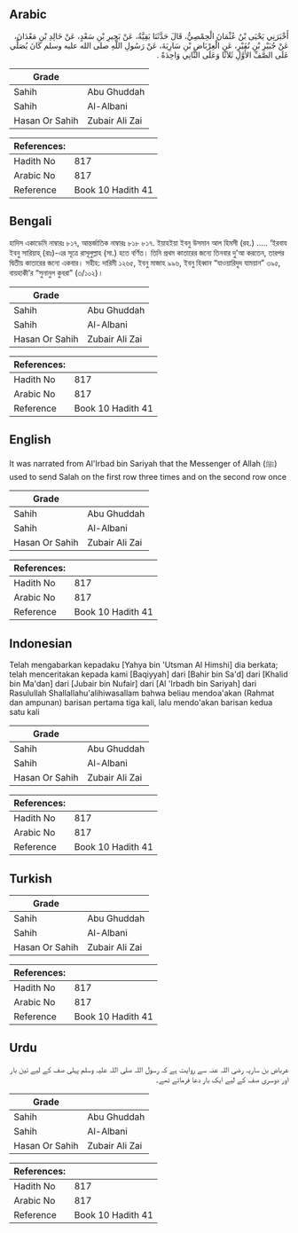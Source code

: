 ## Arabic


<div dir="rtl" lang="ar" style={{fontSize:'larger',backgroundColor:'#f8f9fa',padding:20}}>
أَخْبَرَنِي يَحْيَى بْنُ عُثْمَانَ الْحِمْصِيُّ، قَالَ حَدَّثَنَا بَقِيَّةُ، عَنْ بَحِيرِ بْنِ سَعْدٍ، عَنْ خَالِدِ بْنِ مَعْدَانَ، عَنْ جُبَيْرِ بْنِ نُفَيْرٍ، عَنِ الْعِرْبَاضِ بْنِ سَارِيَةَ، عَنْ رَسُولِ اللَّهِ صلى الله عليه وسلم كَانَ يُصَلِّي عَلَى الصَّفِّ الأَوَّلِ ثَلاَثًا وَعَلَى الثَّانِي وَاحِدَةً ‏.‏
</div>
<div style={{backgroundColor:'#f8f9fa',padding:20, marginBottom: 10}}><table> <thead> <tr> <th>Grade</th> <th></th> </tr> </thead> <tbody> <tr><td>Sahih</td><td>Abu Ghuddah</td></tr><tr><td>Sahih</td><td>Al-Albani</td></tr><tr><td>Hasan Or Sahih</td><td>Zubair Ali Zai</td></tr></tbody></table><table> <thead> <tr> <th>References:</th> <th></th> </tr> </thead> <tbody><tr><td>Hadith No</td><td>817</td></tr><tr><td>Arabic No</td><td>817</td></tr><tr><td>Reference</td><td>Book 10 Hadith 41</td></tr></tbody></table></div>

## Bengali


<div dir="ltr" lang="bn" style={{fontSize:'larger',backgroundColor:'#f8f9fa',padding:20}}>
হাদিস একাডেমি নাম্বারঃ ৮১৭, আন্তর্জাতিক নাম্বারঃ ৮১৮ ৮১৭. ইয়াহইয়া ইবনু উসমান আল হিমসী (রহ.) ..... ‘ইরবায ইবনু সারিয়াহ্ (রাঃ)-এর সূত্রে রাসূলুল্লাহ (সা.) হতে বর্ণিত। তিনি প্রথম কাতারের জন্যে তিনবার দু'আ করতেন, তারপর দ্বিতীয় কাতারের জন্যে একবার। সহীহ: দারিমী ১২৬৫, ইবনু মাজাহ ৯৯৬, ইবনু হিব্বান “যাওয়ারিদুদ যাময়ান” ৩৯৫, বায়হাকী’র “সুনানুল কুবরা” (৩/১০২)।
</div>
<div style={{backgroundColor:'#f8f9fa',padding:20, marginBottom: 10}}><table> <thead> <tr> <th>Grade</th> <th></th> </tr> </thead> <tbody> <tr><td>Sahih</td><td>Abu Ghuddah</td></tr><tr><td>Sahih</td><td>Al-Albani</td></tr><tr><td>Hasan Or Sahih</td><td>Zubair Ali Zai</td></tr></tbody></table><table> <thead> <tr> <th>References:</th> <th></th> </tr> </thead> <tbody><tr><td>Hadith No</td><td>817</td></tr><tr><td>Arabic No</td><td>817</td></tr><tr><td>Reference</td><td>Book 10 Hadith 41</td></tr></tbody></table></div>

## English


<div dir="ltr" lang="en" style={{fontSize:'larger',backgroundColor:'#f8f9fa',padding:20}}>
It was narrated from Al'Irbad bin Sariyah that the Messenger of Allah (ﷺ) used to send Salah on the first row three times and on the second row once
</div>
<div style={{backgroundColor:'#f8f9fa',padding:20, marginBottom: 10}}><table> <thead> <tr> <th>Grade</th> <th></th> </tr> </thead> <tbody> <tr><td>Sahih</td><td>Abu Ghuddah</td></tr><tr><td>Sahih</td><td>Al-Albani</td></tr><tr><td>Hasan Or Sahih</td><td>Zubair Ali Zai</td></tr></tbody></table><table> <thead> <tr> <th>References:</th> <th></th> </tr> </thead> <tbody><tr><td>Hadith No</td><td>817</td></tr><tr><td>Arabic No</td><td>817</td></tr><tr><td>Reference</td><td>Book 10 Hadith 41</td></tr></tbody></table></div>

## Indonesian


<div dir="ltr" lang="id" style={{fontSize:'larger',backgroundColor:'#f8f9fa',padding:20}}>
Telah mengabarkan kepadaku [Yahya bin 'Utsman Al Himshi] dia berkata; telah menceritakan kepada kami [Baqiyyah] dari [Bahir bin Sa'd] dari [Khalid bin Ma'dan] dari [Jubair bin Nufair] dari [Al 'Irbadh bin Sariyah] dari Rasulullah Shallallahu'alihiwasallam bahwa beliau mendoa'akan (Rahmat dan ampunan) barisan pertama tiga kali, lalu mendo'akan barisan kedua satu kali
</div>
<div style={{backgroundColor:'#f8f9fa',padding:20, marginBottom: 10}}><table> <thead> <tr> <th>Grade</th> <th></th> </tr> </thead> <tbody> <tr><td>Sahih</td><td>Abu Ghuddah</td></tr><tr><td>Sahih</td><td>Al-Albani</td></tr><tr><td>Hasan Or Sahih</td><td>Zubair Ali Zai</td></tr></tbody></table><table> <thead> <tr> <th>References:</th> <th></th> </tr> </thead> <tbody><tr><td>Hadith No</td><td>817</td></tr><tr><td>Arabic No</td><td>817</td></tr><tr><td>Reference</td><td>Book 10 Hadith 41</td></tr></tbody></table></div>

## Turkish


<div dir="ltr" lang="tr" style={{fontSize:'larger',backgroundColor:'#f8f9fa',padding:20}}>

</div>
<div style={{backgroundColor:'#f8f9fa',padding:20, marginBottom: 10}}><table> <thead> <tr> <th>Grade</th> <th></th> </tr> </thead> <tbody> <tr><td>Sahih</td><td>Abu Ghuddah</td></tr><tr><td>Sahih</td><td>Al-Albani</td></tr><tr><td>Hasan Or Sahih</td><td>Zubair Ali Zai</td></tr></tbody></table><table> <thead> <tr> <th>References:</th> <th></th> </tr> </thead> <tbody><tr><td>Hadith No</td><td>817</td></tr><tr><td>Arabic No</td><td>817</td></tr><tr><td>Reference</td><td>Book 10 Hadith 41</td></tr></tbody></table></div>

## Urdu


<div dir="rtl" lang="ur" style={{fontSize:'larger',backgroundColor:'#f8f9fa',padding:20}}>
عرباض بن ساریہ رضی اللہ عنہ سے روایت ہے کہ رسول اللہ صلی اللہ علیہ وسلم پہلی صف کے لیے تین بار اور دوسری صف کے لیے ایک بار دعا فرماتے تھے۔
</div>
<div style={{backgroundColor:'#f8f9fa',padding:20, marginBottom: 10}}><table> <thead> <tr> <th>Grade</th> <th></th> </tr> </thead> <tbody> <tr><td>Sahih</td><td>Abu Ghuddah</td></tr><tr><td>Sahih</td><td>Al-Albani</td></tr><tr><td>Hasan Or Sahih</td><td>Zubair Ali Zai</td></tr></tbody></table><table> <thead> <tr> <th>References:</th> <th></th> </tr> </thead> <tbody><tr><td>Hadith No</td><td>817</td></tr><tr><td>Arabic No</td><td>817</td></tr><tr><td>Reference</td><td>Book 10 Hadith 41</td></tr></tbody></table></div>